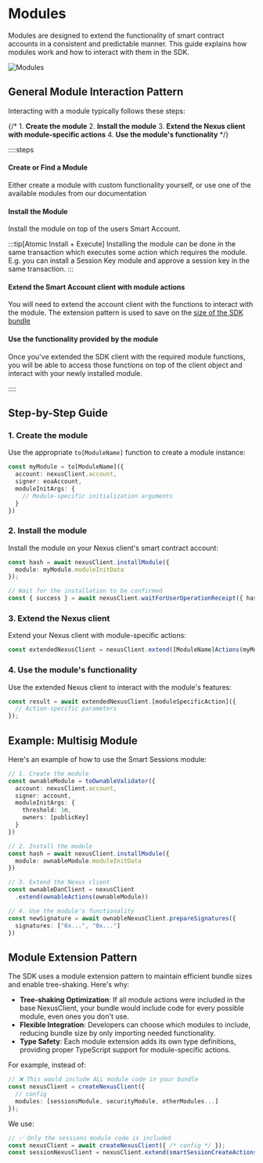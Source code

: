 # Modules

Modules are designed to extend the functionality of smart contract accounts in a consistent and predictable manner. This guide explains how modules work and how to interact with them in the SDK.

![Modules](https://i.imgur.com/hoOeSXS.png)

## General Module Interaction Pattern

Interacting with a module typically follows these steps:

{/* 1. **Create the module**
2. **Install the module**
3. **Extend the Nexus client with module-specific actions**
4. **Use the module's functionality** */}

::::steps
#### Create or Find a Module
Either create a module with custom functionality yourself, or use one of the available modules
from our documentation

#### Install the Module
Install the module on top of the users Smart Account. 

:::tip[Atomic Install + Execute]
Installing the module can be done in the same transaction which executes some action
which requires the module. E.g. you can install a Session Key module and approve a 
session key in the same transaction.
:::

#### Extend the Smart Account client with module actions 
You will need to extend the account client with the functions to interact 
with the module. The extension pattern is used to save on the [size of the 
SDK bundle](#module-extension-pattern)

#### Use the functionality provided by the module
Once you've extended the SDK client with the required module functions, you 
will be able to access those functions on top of the client object and interact
with your newly installed module. 

::::

## Step-by-Step Guide

### 1. Create the module

Use the appropriate `to[ModuleName]` function to create a module instance:

```typescript
const myModule = to[ModuleName]({
  account: nexusClient.account,
  signer: eoaAccount,
  moduleInitArgs: {
    // Module-specific initialization arguments
  }
})
```

### 2. Install the module

Install the module on your Nexus client's smart contract account:

```typescript
const hash = await nexusClient.installModule({
  module: myModule.moduleInitData
});

// Wait for the installation to be confirmed
const { success } = await nexusClient.waitForUserOperationReceipt({ hash });
```

### 3. Extend the Nexus client

Extend your Nexus client with module-specific actions:

```typescript
const extendedNexusClient = nexusClient.extend([ModuleName]Actions(myModule));
```

### 4. Use the module's functionality

Use the extended Nexus client to interact with the module's features:

```typescript
const result = await extendedNexusClient.[moduleSpecificAction]({
  // Action-specific parameters
});
```

## Example: Multisig Module

Here's an example of how to use the Smart Sessions module:

```typescript
// 1. Create the module
const ownableModule = toOwnableValidator({
  account: nexusClient.account,
  signer: account,
  moduleInitArgs: {
    threshold: 1n,
    owners: [publicKey]
  }
})

// 2. Install the module
const hash = await nexusClient.installModule({
  module: ownableModule.moduleInitData
})

// 3. Extend the Nexus client
const ownableDanClient = nexusClient
  .extend(ownableActions(ownableModule))

// 4. Use the module's functionality
const newSignature = await ownableNexusClient.prepareSignatures({
  signatures: ["0x...", "0x..."]
})
```

## Module Extension Pattern

The SDK uses a module extension pattern to maintain efficient bundle sizes and enable tree-shaking. Here's why:

- **Tree-shaking Optimization**: If all module actions were included in the base NexusClient, your bundle would include code for every possible module, even ones you don't use.
- **Flexible Integration**: Developers can choose which modules to include, reducing bundle size by only importing needed functionality.
- **Type Safety**: Each module extension adds its own type definitions, providing proper TypeScript support for module-specific actions.

For example, instead of:
```typescript
// ❌ This would include ALL module code in your bundle
const nexusClient = createNexusClient({
  // config
  modules: [sessionsModule, securityModule, otherModules...]
});
```

We use:
```typescript
// ✅ Only the sessions module code is included
const nexusClient = await createNexusClient({ /* config */ });
const sessionNexusClient = nexusClient.extend(smartSessionCreateActions(sessionsModule));
```
